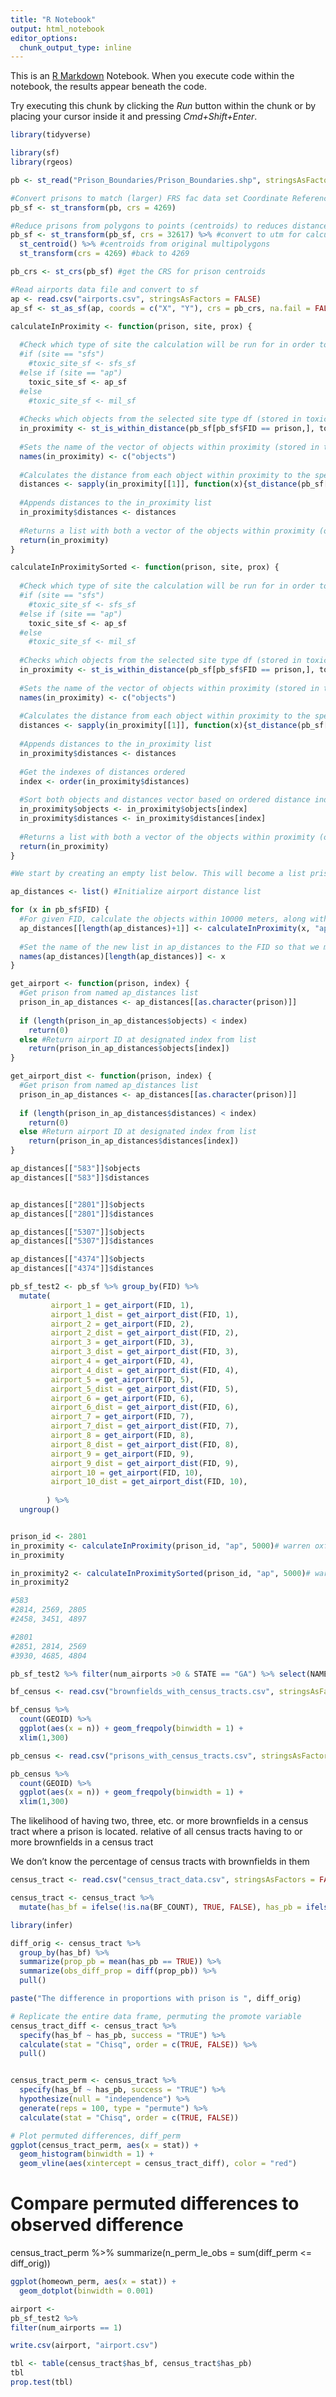 ```yaml
---
title: "R Notebook"
output: html_notebook
editor_options: 
  chunk_output_type: inline
---
```


This is an [R Markdown](http://rmarkdown.rstudio.com) Notebook. When you execute code within the notebook, the results appear beneath the code. 

Try executing this chunk by clicking the *Run* button within the chunk or by placing your cursor inside it and pressing *Cmd+Shift+Enter*. 

```r
library(tidyverse)

library(sf)
library(rgeos)
```


```r
pb <- st_read("Prison_Boundaries/Prison_Boundaries.shp", stringsAsFactors = FALSE)

#Convert prisons to match (larger) FRS fac data set Coordinate Reference System
pb_sf <- st_transform(pb, crs = 4269)

#Reduce prisons from polygons to points (centroids) to reduces distance calculation times
pb_sf <- st_transform(pb_sf, crs = 32617) %>% #convert to utm for calculating centroids
  st_centroid() %>% #centroids from original multipolygons
  st_transform(crs = 4269) #back to 4269

pb_crs <- st_crs(pb_sf) #get the CRS for prison centroids

#Read airports data file and convert to sf
ap <- read.csv("airports.csv", stringsAsFactors = FALSE) 
ap_sf <- st_as_sf(ap, coords = c("X", "Y"), crs = pb_crs, na.fail = FALSE)
```

```r
calculateInProximity <- function(prison, site, prox) {
  
  #Check which type of site the calculation will be run for in order to select the df we will be calculating based on. 
  #if (site == "sfs")
    #toxic_site_sf <- sfs_sf
  #else if (site == "ap")
    toxic_site_sf <- ap_sf
  #else 
    #toxic_site_sf <- mil_sf
  
  #Checks which objects from the selected site type df (stored in toxic_site_sf) are within the specified distance to the selected prison.  
  in_proximity <- st_is_within_distance(pb_sf[pb_sf$FID == prison,], toxic_site_sf, dist = prox, sparse = TRUE)
  
  #Sets the name of the vector of objects within proximity (stored in the in_proximity list) to objects
  names(in_proximity) <- c("objects") 
  
  #Calculates the distance from each object within proximity to the specified prison and stores in vector
  distances <- sapply(in_proximity[[1]], function(x){st_distance(pb_sf[pb_sf$FID == prison,], ap_sf[ap_sf$X.1 == x,])})
  
  #Appends distances to the in_proximity list
  in_proximity$distances <- distances 
  
  #Returns a list with both a vector of the objects within proximity (objects) and a vector of their distances to the prison (distances)
  return(in_proximity) 
}
```

```r
calculateInProximitySorted <- function(prison, site, prox) {
  
  #Check which type of site the calculation will be run for in order to select the df we will be calculating based on. 
  #if (site == "sfs")
    #toxic_site_sf <- sfs_sf
  #else if (site == "ap")
    toxic_site_sf <- ap_sf
  #else 
    #toxic_site_sf <- mil_sf
  
  #Checks which objects from the selected site type df (stored in toxic_site_sf) are within the specified distance to the selected prison.  
  in_proximity <- st_is_within_distance(pb_sf[pb_sf$FID == prison,], toxic_site_sf, dist = prox, sparse = TRUE)
  
  #Sets the name of the vector of objects within proximity (stored in the in_proximity list) to objects
  names(in_proximity) <- c("objects") 
  
  #Calculates the distance from each object within proximity to the specified prison and stores in vector
  distances <- sapply(in_proximity[[1]], function(x){st_distance(pb_sf[pb_sf$FID == prison,], ap_sf[ap_sf$X.1 == x,])})
  
  #Appends distances to the in_proximity list
  in_proximity$distances <- distances 
  
  #Get the indexes of distances ordered
  index <- order(in_proximity$distances)
  
  #Sort both objects and distances vector based on ordered distance index
  in_proximity$objects <- in_proximity$objects[index]
  in_proximity$distances <- in_proximity$distances[index]
  
  #Returns a list with both a vector of the objects within proximity (objects) and a vector of their distances to the prison (distances)
  return(in_proximity) 
}
```

```r
#We start by creating an empty list below. This will become a list prisons, each containing two lists: objects within proximity and the distances of those objects to the prison. To create this list, for every FID in the prisons data frame, we are goign to run the calculateInProximity function, specifying the FID to run it on, the data frame to check objects within proximity on (airports, superfunds, etc) and the distance within which we should check objects in proximity. Once we have returned a list of the objects within proximity and their distances, we will append this returned list to the end of the empty list we initialized, and name the returned list with the FID (so that we can reference the prison later).

ap_distances <- list() #Initialize airport distance list

for (x in pb_sf$FID) {
  #For given FID, calculate the objects within 10000 meters, along with their distances to the prison. This will return a list of two vectors: objects and distances. Append this list to ap_distances. 
  ap_distances[[length(ap_distances)+1]] <- calculateInProximity(x, "ap", 10000) 
  
  #Set the name of the new list in ap_distances to the FID so that we may reference the prison later. 
  names(ap_distances)[length(ap_distances)] <- x 
}

```


```r
get_airport <- function(prison, index) {
  #Get prison from named ap_distances list
  prison_in_ap_distances <- ap_distances[[as.character(prison)]] 
  
  if (length(prison_in_ap_distances$objects) < index)
    return(0)
  else #Return airport ID at designated index from list
    return(prison_in_ap_distances$objects[index])
}

get_airport_dist <- function(prison, index) {
  #Get prison from named ap_distances list
  prison_in_ap_distances <- ap_distances[[as.character(prison)]]
  
  if (length(prison_in_ap_distances$distances) < index)
    return(0)
  else #Return airport ID at designated index from list
    return(prison_in_ap_distances$distances[index])
}
```

```r
ap_distances[["583"]]$objects
ap_distances[["583"]]$distances


ap_distances[["2801"]]$objects
ap_distances[["2801"]]$distances

ap_distances[["5307"]]$objects
ap_distances[["5307"]]$distances

ap_distances[["4374"]]$objects
ap_distances[["4374"]]$distances
```


```r

pb_sf_test2 <- pb_sf %>% group_by(FID) %>%
  mutate(
         airport_1 = get_airport(FID, 1), 
         airport_1_dist = get_airport_dist(FID, 1),
         airport_2 = get_airport(FID, 2),
         airport_2_dist = get_airport_dist(FID, 2),
         airport_3 = get_airport(FID, 3),
         airport_3_dist = get_airport_dist(FID, 3),
         airport_4 = get_airport(FID, 4), 
         airport_4_dist = get_airport_dist(FID, 4),
         airport_5 = get_airport(FID, 5), 
         airport_5_dist = get_airport_dist(FID, 5),
         airport_6 = get_airport(FID, 6),
         airport_6_dist = get_airport_dist(FID, 6),
         airport_7 = get_airport(FID, 7),
         airport_7_dist = get_airport_dist(FID, 7),
         airport_8 = get_airport(FID, 8),
         airport_8_dist = get_airport_dist(FID, 8),
         airport_9 = get_airport(FID, 9),
         airport_9_dist = get_airport_dist(FID, 9),
         airport_10 = get_airport(FID, 10),
         airport_10_dist = get_airport_dist(FID, 10),
         
        ) %>%
  ungroup()

```

```r



```


```r
prison_id <- 2801
in_proximity <- calculateInProximity(prison_id, "ap", 5000)# warren oxford nj
in_proximity

in_proximity2 <- calculateInProximitySorted(prison_id, "ap", 5000)# warren oxford nj
in_proximity2

#583
#2814, 2569, 2805
#2458, 3451, 4897

#2801
#2851, 2814, 2569
#3930, 4685, 4804

```



```r
pb_sf_test2 %>% filter(num_airports >0 & STATE == "GA") %>% select(NAME, CITY)
```

```r
bf_census <- read.csv("brownfields_with_census_tracts.csv", stringsAsFactors = FALSE)

bf_census %>%
  count(GEOID) %>%
  ggplot(aes(x = n)) + geom_freqpoly(binwidth = 1) +
  xlim(1,300)

pb_census <- read.csv("prisons_with_census_tracts.csv", stringsAsFactors = FALSE)

pb_census %>%
  count(GEOID) %>%
  ggplot(aes(x = n)) + geom_freqpoly(binwidth = 1) +
  xlim(1,300)
```

The likelihood of having two, three, etc. or more brownfields in a census tract where a prison is located.
relative of all census tracts having to or more brownfields in a census tract

We don't know the percentage of census tracts with brownfields in them

```r
census_tract <- read.csv("census_tract_data.csv", stringsAsFactors = FALSE)
```

```r
census_tract <- census_tract %>%
  mutate(has_bf = ifelse(!is.na(BF_COUNT), TRUE, FALSE), has_pb = ifelse(!is.na(PB_COUNT), TRUE, FALSE))
```

```r
library(infer)

diff_orig <- census_tract %>%   
  group_by(has_bf) %>%
  summarize(prop_pb = mean(has_pb == TRUE)) %>%
  summarize(obs_diff_prop = diff(prop_pb)) %>%
  pull()

paste("The difference in proportions with prison is ", diff_orig)
```

```r
# Replicate the entire data frame, permuting the promote variable
census_tract_diff <- census_tract %>%
  specify(has_bf ~ has_pb, success = "TRUE") %>%
  calculate(stat = "Chisq", order = c(TRUE, FALSE)) %>%
  pull()


census_tract_perm <- census_tract %>%
  specify(has_bf ~ has_pb, success = "TRUE") %>%
  hypothesize(null = "independence") %>% 
  generate(reps = 100, type = "permute") %>%
  calculate(stat = "Chisq", order = c(TRUE, FALSE))


```



```r
# Plot permuted differences, diff_perm
ggplot(census_tract_perm, aes(x = stat)) + 
  geom_histogram(binwidth = 1) +
  geom_vline(aes(xintercept = census_tract_diff), color = "red")
```



# Compare permuted differences to observed difference
census_tract_perm %>%
  summarize(n_perm_le_obs = sum(diff_perm <= diff_orig))


```r
ggplot(homeown_perm, aes(x = stat)) + 
  geom_dotplot(binwidth = 0.001)
```


```r
airport <- 
pb_sf_test2 %>%
filter(num_airports == 1)
```

```r
write.csv(airport, "airport.csv")
```


```r
tbl <- table(census_tract$has_bf, census_tract$has_pb)
tbl
prop.test(tbl)
```

